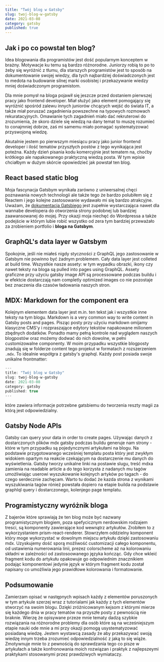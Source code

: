 ```yaml
---
title: "Twój blog w Gatsby"
slug: twoj-blog-w-gatsby
date: 2021-03-08
category: gatsby
published: true
---
```


## Jak i po co powstał ten blog?

Idea blogowania dla programistów jest dość popularnym konceptem w brażny. Motywacje ku temu są bardzo różnorodne. Juniorzy robią to po to żeby się wyróżnić z tłumu, dla starszych programistów jest to sposób na dokumentowanie swojej wiedzy, dla tych najbardziej doświadczonych jest to medota na budowanie silnej marki osobistej i przekazywanie wiedzy mniej doświadczonym programistom.

Dla mnie pomysł na bloga pojawił się jeszcze przed dostaniem pierwszej pracy jako frontend developer. Miał służyć jako element pomogający się wyróżnić spośród zalewu innych juniorów chcących wejść do świata IT, a także miał poruszać zagadnienia powszechne na typowych rozmowach rekuratacyjnych. Omawianie tych zagadnień miało dać rekruterowi do zrozumienia, że skoro dziele się wiedzą na dany temat to muszę rozumieć to conajmniej dobrze, zaś mi samemu miało pomagać systematyzować przyswojoną wiedzę.

Akutalnie jestem po pierwszym miesiącu pracy jako junior frontend developer i ilość tematów przyszłych postów z tego wynikająca jest poteżna. Każdy dzień pisania kodu komercyjnie jest tematem na, choćby krótkiego ale napakowanego praktyczną wiedzą posta. W tym wpisie chciałbym w dużym skórcie opowiedzieć jak powstał ten blog.

## React based static blog

Moja fascynacja Gatsbym wynikała zarówno z uniwersalnej chęci poznawania nowych technologii ale także tego że bardzo polubiłem się z Reactem i jego kolejne zastosowanie wydawało mi się bardzo atrakcyjne. Uważam, że [dokumentacja Gatsbiego](https://www.gatsbyjs.com/docs/) jest zupełnie wystarczająca nawet dla wannabe developera do otworzenia strony podobnej lub bardziej zaawansowanej do mojej. Przy okazji moja niechęć do Wordpressa a także podejście w którym lubie robić wszystko od zera tym bardziej przeważało za zrobieniem portfolio i **bloga na Gatsbym**.

## GraphQL's data layer w Gatsbym

Spokojnie, jeśli nie miałeś nigdy styczności z GraphQL jego zastosowanie w Gatsbym nie powinno być żadnym problemem. Cały data layer jest colleted at build time. Wszystkie nasze assety: w tym wypadku obrazki, ikony czy nawet teksty na bloga są pulled into pages using GraphQL. Assety graficzne przy użyciu gatsby image API są processowane podczas buildu i w efektcie dostarczają nam completly optimized images co nie pozostaje bez znaczenia dla czasów ładowania naszych stron.

## MDX: Markdown for the component era

Kolejnym elementem data layer jest m.in. ten tekst jak i wszystkie inne teksty na tym blogu. Markdown is a very common way to write content in Gatsby posts and pages. Pisząc posty przy użyciu markdown omijamy klasyczne CMS'y i rozpraszające edytory tekstów napakowane milionem zbędnych dodatków. Ponadto mamy pełną kontrole nad wyglądem naszych blogpostów oraz możemy dodwać do nich dowolne, w pełni customizowalne componenty. W moim przypadku wszystkie blogposty znadują się w folderze content tego projekut w formatach z rozszerzeniem `.mdx`. To idealnie współgra z gatsby's graphql. Każdy post posiada swoje unikalne frontmatter:

```javascript
---
title: "Twój blog w Gatsby"
slug: twoj-blog-w-gatsby
date: 2021-03-08
category: gatsby
published: true
---
```

które zawiera informacje potrzebne gatsbiemu do tworzenia reszty magii za którą jest odpowiedzialny.

## Gatsby Node APIs

Gatsby can query your data in order to create pages. Używając danych z dostarczonych plików mdx gatsby podczas buildu generuje nam strony - które w tym przypadku są pojedyncznymi artykułami na blogu. Na podstawie przygotowanego wcześniej templatu posta który jest zwykłym widokiem opartym na reakcie czekającym na dostarczenie mu danych do wyświetlenia. Gatsby tworzy unikalne linki na postawie slugu, treść mdxa zamienia na readable article a do tego korzysta z nadanych mu tagów umożliwiając userowi wyszukowanie kolejnych artyków po tagach - do czego serdecznie zachęcam. Warto tu dodać że kazda strona z wynikami wyszukiwania tagów rónież powstała dopiero na etapie builda na podstawie graphlql query i dostarczonego, kolenjego page templatu.

## Programistyczny wyróżnik bloga

Z bajerów które sprawiają że ten blog może być nazwany programistycznym blogiem, poza spefycicznym nerdowskim rodzajem tresci, są komponenty zawierające kod wewnątrz artykułów. Zrobiłem to z wykorzystaniem prism-react-renderer. Stowrzyłem oddzielny komponent który moge wykorzystać w dowolnym miejscu artykułu dzięki zastosowaniu mdx. Uzyskujemy dość sporą możliwość customizacji całego komponentu, od ustawienia numerowania linii, prezez colorscheme aż na kolorowaniu składni w zależności od zastosoowanego języka kończąc. Gdy chce wkleić fragment kodu do artykułu opakowuje go odpowiednim znacznikiem podając komponentowi jedynie język w którym fragment kodu został napisany co umożliwia jego prawidłowe kolorowania i formatowanie.

## Podsumowanie

Zamierzam opisać w następnych wpisach każdy z elementów poruszonych w tym artykule szerzej wraz z tutorialami jak każdy z tych elementów stworzyć na swoim blogu. Dzięki zróżnicowanym kejsom z którymi mierze się każdego dnia w pracy tematów na przyszłe posty z pewnością nie braknie. Wierzę że opisywane przeze mnie tematy dadzą szybkie rozwiązania na różnorodne problemy dla osób które są na wcześniejszym etapie nauki ode mnie a mi przy okazji pomogą usystematyzować posiadaną wiedzę. Jestem wystawcą zasady że aby przekazywać swoją wiedzę innym trzeba zrozumieć odpowiedzialność z jaką to się wiąże. Zmotywnuje mnie to z pewnością do sprawdzania tego co pisze w artykułach a także konfronowania moich rozwiązan i praktyk z najlepszeymi praktykami stosowanymi przez prawdziwych wymiataczy.
